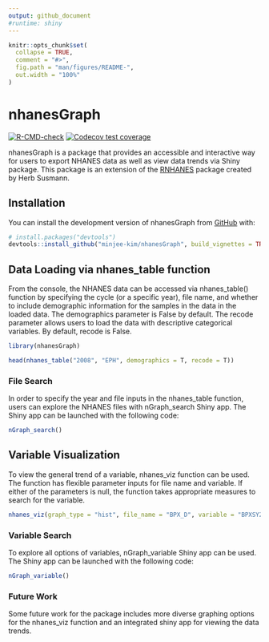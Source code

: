 ```yaml
---
output: github_document
#runtime: shiny
---
```


<!-- README.md is generated from README.Rmd. Please edit that file -->

```r
knitr::opts_chunk$set(
  collapse = TRUE,
  comment = "#>",
  fig.path = "man/figures/README-",
  out.width = "100%"
)
```


# nhanesGraph

<!-- badges: start -->
[![R-CMD-check](https://github.com/minjee-kim/nhanesGraph/actions/workflows/R-CMD-check.yaml/badge.svg)](https://github.com/minjee-kim/nhanesGraph/actions/workflows/R-CMD-check.yaml)
[![Codecov test coverage](https://codecov.io/gh/minjee-kim/nhanesGraph/branch/main/graph/badge.svg)](https://app.codecov.io/gh/minjee-kim/nhanesGraph?branch=main)
<!-- badges: end -->

nhanesGraph is a package that provides an accessible and interactive way for users to export NHANES data as well as view data trends via Shiny package. This package is an extension of the [RNHANES](https://cran.r-project.org/web/packages/RNHANES/vignettes/introduction.html) package created by Herb Susmann. 

## Installation

You can install the development version of nhanesGraph from [GitHub](https://github.com/minjee-kim/nhanesGraph) with:

``` r
# install.packages("devtools")
devtools::install_github("minjee-kim/nhanesGraph", build_vignettes = TRUE)
```

## Data Loading via nhanes_table function

From the console, the NHANES data can be accessed via nhanes_table() function by specifying the cycle (or a specific year), file name, and whether to include demographic information for the samples in the data in the loaded data. The demographics parameter is False by default. The recode parameter allows users to load the data with descriptive categorical variables. By default, recode is False. 

```r
library(nhanesGraph)

head(nhanes_table("2008", "EPH", demographics = T, recode = T))

```
### File Search 

In order to specify the year and file inputs in the nhanes_table function, users can explore the NHANES files with nGraph_search Shiny app. The Shiny app can be launched with the following code: 

```r
nGraph_search()
```

## Variable Visualization

To view the general trend of a variable, nhanes_viz function can be used. The function has flexible parameter inputs for file name and variable. If either of the parameters is null, the function takes appropriate measures to search for the variable. 
```r
nhanes_viz(graph_type = "hist", file_name = "BPX_D", variable = "BPXSY2")
```

### Variable Search

To explore all options of variables, nGraph_variable Shiny app can be used. The Shiny app can be launched with the following code: 
```r
nGraph_variable()
```


### Future Work 
Some future work for the package includes more diverse graphing options for the nhanes_viz function and an integrated shiny app for viewing the data trends. 

